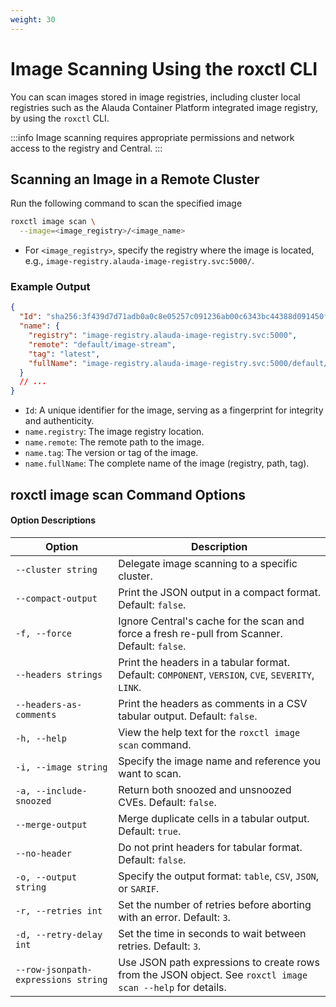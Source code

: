 ```yaml
---
weight: 30
---
```


# Image Scanning Using the roxctl CLI

You can scan images stored in image registries, including cluster local registries such as the Alauda Container Platform integrated image registry, by using the `roxctl` CLI.

:::info
Image scanning requires appropriate permissions and network access to the registry and Central.
:::

## Scanning an Image in a Remote Cluster

Run the following command to scan the specified image 

```bash
roxctl image scan \
  --image=<image_registry>/<image_name> 
```

- For `<image_registry>`, specify the registry where the image is located, e.g., `image-registry.alauda-image-registry.svc:5000/`.

### Example Output

```json
{
  "Id": "sha256:3f439d7d71adb0a0c8e05257c091236ab00c6343bc44388d091450ff58664bf9",
  "name": {
    "registry": "image-registry.alauda-image-registry.svc:5000",
    "remote": "default/image-stream",
    "tag": "latest",
    "fullName": "image-registry.alauda-image-registry.svc:5000/default/image-stream:latest"
  }
  // ...
}
```

- `Id`: A unique identifier for the image, serving as a fingerprint for integrity and authenticity.
- `name.registry`: The image registry location.
- `name.remote`: The remote path to the image.
- `name.tag`: The version or tag of the image.
- `name.fullName`: The complete name of the image (registry, path, tag).

## roxctl image scan Command Options

#### Option Descriptions

| Option | Description |
| ------ | ----------- |
| `--cluster string` | Delegate image scanning to a specific cluster. |
| `--compact-output` | Print the JSON output in a compact format. Default: `false`. |
| `-f, --force` | Ignore Central's cache for the scan and force a fresh re-pull from Scanner. Default: `false`. |
| `--headers strings` | Print the headers in a tabular format. Default: `COMPONENT`, `VERSION`, `CVE`, `SEVERITY`, `LINK`. |
| `--headers-as-comments` | Print the headers as comments in a CSV tabular output. Default: `false`. |
| `-h, --help` | View the help text for the `roxctl image scan` command. |
| `-i, --image string` | Specify the image name and reference you want to scan. |
| `-a, --include-snoozed` | Return both snoozed and unsnoozed CVEs. Default: `false`. |
| `--merge-output` | Merge duplicate cells in a tabular output. Default: `true`. |
| `--no-header` | Do not print headers for tabular format. Default: `false`. |
| `-o, --output string` | Specify the output format: `table`, `CSV`, `JSON`, or `SARIF`. |
| `-r, --retries int` | Set the number of retries before aborting with an error. Default: `3`. |
| `-d, --retry-delay int` | Set the time in seconds to wait between retries. Default: `3`. |
| `--row-jsonpath-expressions string` | Use JSON path expressions to create rows from the JSON object. See `roxctl image scan --help` for details. |
